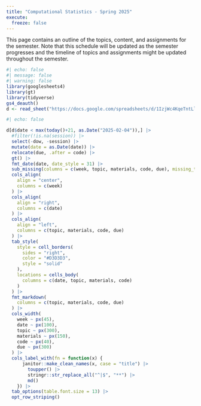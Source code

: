 ```yaml
---
title: "Computational Statistics - Spring 2025"
execute: 
  freeze: false
---
```


This page contains an outline of the topics, content, and assignments for the semester. Note that this schedule will be updated as the semester progresses and the timeline of topics and assignments might be updated throughout the semester.

```r
#| echo: false
#| message: false
#| warning: false
library(googlesheets4)
library(gt)
library(tidyverse)
gs4_deauth()
d <- read_sheet("https://docs.google.com/spreadsheets/d/1IzjWc4KqeTntLlbGvPxt5eGwb4sby9dZNwD2AHZnh8Y/edit?usp=sharing")
```

```r
#| echo: false

d[d$date < max(today()+21, as.Date("2025-02-04")),] |>
  #filter(!is.na(session)) |>
  select(-dow, -session) |>
  mutate(date = as.Date(date)) |>
  relocate(due, .after = code) |>
  gt() |>
  fmt_date(date, date_style = 31) |>
  sub_missing(columns = c(week, topic, materials, code, due), missing_text = "") |>
  cols_align(
    align = "center", 
    columns = c(week)
  ) |>
  cols_align(
    align = "right", 
    columns = c(date)
  ) |>
  cols_align(
    align = "left", 
    columns = c(topic, materials, code, due)
  ) |>
  tab_style(
    style = cell_borders(
      sides = "right",
      color = "#D3D3D3",
      style = "solid"
    ),
    locations = cells_body(
      columns = c(date, topic, materials, code)
    )
  ) |>
  fmt_markdown(
    columns = c(topic, materials, code, due)
  ) |>
  cols_width(
    week ~ px(45),
    date ~ px(100), 
    topic ~ px(300),
    materials ~ px(150),
    code ~ px(40),
    due ~ px(300)
  ) |>
  cols_label_with(fn = function(x) {
      janitor::make_clean_names(x, case = "title") |>
        toupper() |>
        stringr::str_replace_all("^|$", "**") |>
        md()
    }) |>
  tab_options(table.font.size = 13) |>
  opt_row_striping()
```
